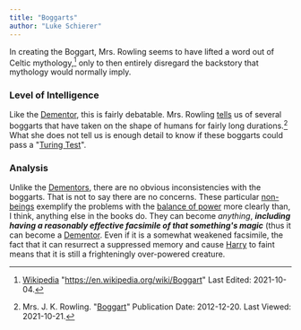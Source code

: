 ```yaml
---
title: "Boggarts"
author: "Luke Schierer"
---
```


In creating the Boggart, Mrs. Rowling seems to have lifted a word out of Celtic
mythology,[^211021-10] only to then entirely disregard the backstory that
mythology would normally imply.

### Level of Intelligence

Like the [Dementor](../dementor/), this is fairly debatable.  Mrs.
Rowling [tells][] us of several boggarts that have taken on the shape of humans
for fairly long durations.[^211021-11]  What she does not tell us is enough
detail to know if these boggarts could pass a "[Turing Test]".

[Turing Test]: https://en.wikipedia.org/wiki/Turing_Test

### Analysis

Unlike the [Dementors](../dementor), there are no obvious inconsistencies
with the boggarts.  That is not to say there are no concerns.  These
particular [non-beings](../) exemplify the problems with the [balance of
power](../../balance) more clearly than, I think, anything else in the books
do.  They can become *anything*, **_including having a reasonably effective
facsimile of that something's magic_** (thus it can become a
[Dementor](../dementor).  Even if it is a somewhat weakened facsimile,
the fact that it can resurrect a suppressed memory and cause [Harry] to
faint means that it is still a frighteningly over-powered creature.


[Harry]: <../../people/potter/harry_james>

[tells]: https://www.rowlingindex.org/work/pmbog/

[^211021-11]: Mrs. J. K. Rowling.
    "[Boggart](https://www.rowlingindex.org/work/pmbog/)"
    Publication Date: 2012-12-20. Last Viewed: 2021-10-21.

[^211021-10]: [Wikipedia](https://en.wikipedia.org/)
    "https://en.wikipedia.org/wiki/Boggart" Last Edited: 2021-10-04.
